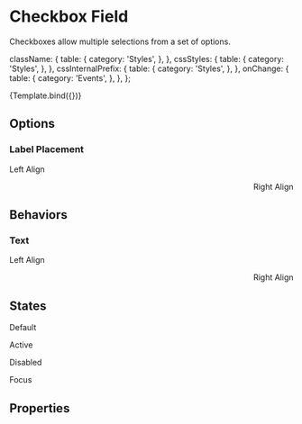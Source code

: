 <!--- Checkbox.stories.mdx --->



<Meta
  title="Components/Inputs/Checkbox"
  component={Checkbox}
  decorators={[withDesign]}
/>

# Checkbox Field

Checkboxes allow multiple selections from a set of options.


  className: {
    table: {
      category: 'Styles',
    },
  },
  cssStyles: {
    table: {
      category: 'Styles',
    },
  },
  cssInternalPrefix: {
    table: {
      category: 'Styles',
    },
  },
  onChange: {
    table: {
      category: 'Events',
    },
  },
};

<Canvas>
  <Story
    name="Checkbox"
    args={{
      label: 'Label',
    }}
    argTypes={argTypes}
    parameters={{
      design: {
        name: 'Figma Design',
        type: 'figma',
        url:
          'https://www.figma.com/file/TENnOP4K38G6r3vDL3emCP/AB---Style-Guide?node-id=488%3A16772',
      },
    }}
  >
    {Template.bind({})}
  </Story>
</Canvas>

## Options

### Label Placement

<Preview>
  <div>
    <Checkbox checked={false} label="Section" align="left" />
    <p>Left Align</p>
    <Checkbox checked={false} label="Section" align="right" className="hover" />
    <p>Right Align</p>
  </div>
</Preview>

## Behaviors

### Text

<Preview>
  <div>
    <Checkbox checked={false} label="Text Multiline" align="left" />
    <p>Left Align</p>
    <Checkbox
      checked={false}
      label="Text Multiline"
      align="right"
      className="hover"
    />
    <p>Right Align</p>
  </div>
</Preview>

## States

<Preview>
  <div>
    <Checkbox checked={false} label="Section" />
    <p>Default</p>
    <Checkbox checked={true} label="Section" />
    <p>Active</p>
    <Checkbox disabled={true} label="Section" />
    <p>Disabled</p>
    <Checkbox checked={false} label="Section" className="focus" />
    <p>Focus</p>
  </div>
</Preview>

## Properties

<ArgsTable of={Checkbox} />

